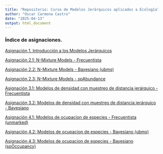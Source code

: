 ---
title: "Repositorio: Curso de Modelos Jerárquicos aplicados a Ecología"
author: "Oscar Carmona Castro"
date: "2025-04-13"
output: html_document
---

### **Índice de asignaciones.**

[Asignación 1. Introducción a los Modelos Jerárquicos]()

[Asignación 2.1: N-Mixture Models - Frecuentista]()

[Asignación 2.2: N-Mixture Models - Bayesiano (ubms)]()

[Asignación 2.3: N-Mixture Models - spAbundance]()

[Asignación 3.1: Modelos de densidad con muestreo de distancia jerárquico - Frecuentista]()

[Asignación 3.2: Modelos de densidad con muestreo de distancia jerárquico - Bayesiano]()

[Asignación 4.1: Modelos de ocupacion de especies - Frecuentista (unmarked)]()

[Asignación 4.2: Modelos de ocupacion de especies - Bayesiano (ubms)]()

[Asignación 4.3: Modelos de ocupacion de especies - Bayesiano (spOccupancy)]()


